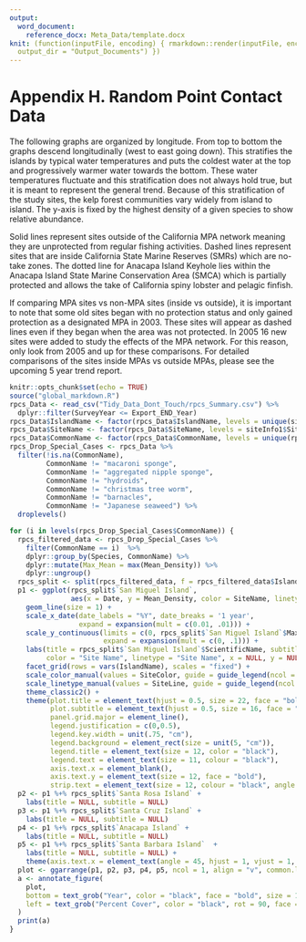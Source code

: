 ```yaml
---
output: 
  word_document:
    reference_docx: Meta_Data/template.docx
knit: (function(inputFile, encoding) { rmarkdown::render(inputFile, encoding = encoding,
  output_dir = "Output_Documents") })
---
```

# Appendix H. Random Point Contact Data

The following graphs are organized by longitude. From top to bottom the graphs descend longitudinally (west to east going down). This stratifies the islands by typical water temperatures and puts the coldest water at the top and progressively warmer water towards the bottom. These water temperatures fluctuate and this stratification does not always hold true, but it is meant to represent the general trend. Because of this stratification of the study sites, the kelp forest communities vary widely from island to island. The y-axis is fixed by the highest density of a given species to show relative abundance. 

Solid lines represent sites outside of the California MPA network meaning they are unprotected from regular fishing activities. Dashed lines represent sites that are inside California State Marine Reserves (SMRs) which are no-take zones. The dotted line for Anacapa Island Keyhole lies within the Anacapa Island State Marine Conservation Area (SMCA) which is partially protected and allows the take of California spiny lobster and pelagic finfish. 

If comparing MPA sites vs non-MPA sites (inside vs outside), it is important to note that some old sites began with no protection status and only gained protection as a designated MPA in 2003. These sites will appear as dashed lines even if they began when the area was not protected. In 2005 16 new sites were added to study the effects of the MPA network. For this reason, only look from 2005 and up for these comparisons. For detailed comparisons of the sites inside MPAs vs outside MPAs, please see the upcoming 5 year trend report. 

```r
knitr::opts_chunk$set(echo = TRUE)
source("global_markdown.R")
rpcs_Data <- read_csv("Tidy_Data_Dont_Touch/rpcs_Summary.csv") %>% 
  dplyr::filter(SurveyYear <= Export_END_Year)
rpcs_Data$IslandName <- factor(rpcs_Data$IslandName, levels = unique(siteInfo1$IslandName))
rpcs_Data$SiteName <- factor(rpcs_Data$SiteName, levels = siteInfo1$SiteName)
rpcs_Data$CommonName <- factor(rpcs_Data$CommonName, levels = unique(rpcs_Data$CommonName))
rpcs_Drop_Special_Cases <- rpcs_Data %>% 
  filter(!is.na(CommonName),
         CommonName != "macaroni sponge",
         CommonName != "aggregated nipple sponge",
         CommonName != "hydroids",
         CommonName != "christmas tree worm",
         CommonName != "barnacles",
         CommonName != "Japanese seaweed") %>%
  droplevels()
```
```r
for (i in levels(rpcs_Drop_Special_Cases$CommonName)) {
  rpcs_filtered_data <- rpcs_Drop_Special_Cases %>%
    filter(CommonName == i)  %>% 
    dplyr::group_by(Species, CommonName) %>% 
    dplyr::mutate(Max_Mean = max(Mean_Density)) %>% 
    dplyr::ungroup() 
  rpcs_split <- split(rpcs_filtered_data, f = rpcs_filtered_data$IslandName) 
  p1 <- ggplot(rpcs_split$`San Miguel Island`,
               aes(x = Date, y = Mean_Density, color = SiteName, linetype = SiteName)) + 
    geom_line(size = 1) +
    scale_x_date(date_labels = "%Y", date_breaks = '1 year',
                 expand = expansion(mult = c(0.01, .01))) +
    scale_y_continuous(limits = c(0, rpcs_split$`San Miguel Island`$Max_Mean), 
                       expand = expansion(mult = c(0, .1))) +
    labs(title = rpcs_split$`San Miguel Island`$ScientificName, subtitle = rpcs_split$`San Miguel Island`$CommonName,
         color = "Site Name", linetype = "Site Name", x = NULL, y = NULL) +
    facet_grid(rows = vars(IslandName), scales = "fixed") +
    scale_color_manual(values = SiteColor, guide = guide_legend(ncol = 1)) +
    scale_linetype_manual(values = SiteLine, guide = guide_legend(ncol = 1)) +
    theme_classic2() +
    theme(plot.title = element_text(hjust = 0.5, size = 22, face = "bold.italic"),
          plot.subtitle = element_text(hjust = 0.5, size = 16, face = "bold"),legend.position = "right",
          panel.grid.major = element_line(),
          legend.justification = c(0,0.5),
          legend.key.width = unit(.75, "cm"),
          legend.background = element_rect(size = unit(5, "cm")),
          legend.title = element_text(size = 12, color = "black"),
          legend.text = element_text(size = 11, colour = "black"),
          axis.text.x = element_blank(),
          axis.text.y = element_text(size = 12, face = "bold"),
          strip.text = element_text(size = 12, colour = "black", angle = 90))
  p2 <- p1 %+% rpcs_split$`Santa Rosa Island` +
    labs(title = NULL, subtitle = NULL)
  p3 <- p1 %+% rpcs_split$`Santa Cruz Island` +
    labs(title = NULL, subtitle = NULL)
  p4 <- p1 %+% rpcs_split$`Anacapa Island` +
    labs(title = NULL, subtitle = NULL)
  p5 <- p1 %+% rpcs_split$`Santa Barbara Island`  +
    labs(title = NULL, subtitle = NULL) +
    theme(axis.text.x = element_text(angle = 45, hjust = 1, vjust = 1, size = 12, face = "bold"))
  plot <- ggarrange(p1, p2, p3, p4, p5, ncol = 1, align = "v", common.legend = FALSE)
  a <- annotate_figure(
    plot,
    bottom = text_grob("Year", color = "black", face = "bold", size = 18, hjust = .4, x = .4),
    left = text_grob("Percent Cover", color = "black", rot = 90, face = "bold", size = 18)
  )
  print(a)
}
```